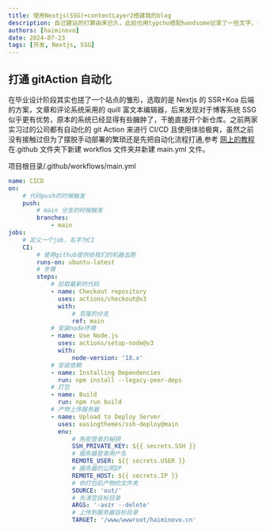 ```yaml
---
title: 使用Nextjs(SSG)+contentLayer2搭建我的blog
description: 自己建站的打算由来已久，此前也用typcho搭配handsome记录了一些文字，但总感觉作为一个前端建站还套模版感觉有点羞愧。本来在做毕业设计时也打算做一个长期运行的站点也因为期间几段实习的辗转与就业的原因草草收场。近几周正好没什么工作安排，于是趁这个机会搓个博客。
authors: [haiminovo]
date: 2024-07-23
tags: [开发, Nextjs, SSG]
---
```


## 打通 gitAction 自动化

在毕业设计阶段其实也搓了一个站点的雏形，选取的是 Nextjs 的 SSR+Koa 后端的方案，文章和评论系统采用的 quill 富文本编辑器，后来发现对于博客系统 SSG 似乎更有优势，原本的系统已经显得有些臃肿了，干脆直接开个新仓库。之前两家实习过的公司都有自动化的
git Action 来进行 CI/CD 且使用体验极爽，虽然之前没有接触过但为了摆脱手动部署的繁琐还是先把自动化流程打通,参考
[网上的教程](https://blog.csdn.net/qq_45634593/article/details/135376877?utm_medium=distribute.pc_relevant.none-task-blog-2~default~baidujs_baidulandingword~default-0-135376877-blog-121345434.235^v43^pc_blog_bottom_relevance_base2&spm=1001.2101.3001.4242.1&utm_relevant_index=3)
在.github 文件夹下新建 workflos 文件夹并新建 main.yml 文件。

项目根目录/.github/workflows/main.yml

```yaml
name: CICD
on:
    # 代码push的时候触发
    push:
        # main 分支的时候触发
        branches:
            - main
jobs:
    # 定义一个job，名字为CI
    CI:
        # 使用github提供给我们的机器去跑
        runs-on: ubuntu-latest
        # 步骤
        steps:
            # 拉取最新的代码
            - name: Checkout repository
              uses: actions/checkout@v3
              with:
                  # 克隆的分支
                  ref: main
            # 安装node环境
            - name: Use Node.js
              uses: actions/setup-node@v3
              with:
                  node-version: '18.x'
            # 安装依赖
            - name: Installing Dependencies
              run: npm install --legacy-peer-deps
            # 打包
            - name: Build
              run: npm run build
            # 产物上传服务器
            - name: Upload to Deploy Server
              uses: easingthemes/ssh-deploy@main
              env:
                  # 免密登录的秘钥
                  SSH_PRIVATE_KEY: ${{ secrets.SSH }}
                  # 服务器登录用户名
                  REMOTE_USER: ${{ secrets.USER }}
                  # 服务器的公网IP
                  REMOTE_HOST: ${{ secrets.IP }}
                  # 你打包后产物的文件夹
                  SOURCE: 'out/'
                  # 先清空目标目录
                  ARGS: '-avzr --delete'
                  # 上传到服务器目标目录
                  TARGET: '/www/wwwroot/haiminovo.cn'
```
